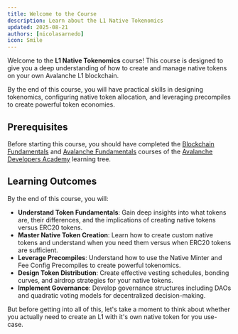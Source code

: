 ```yaml
---
title: Welcome to the Course
description: Learn about the L1 Native Tokenomics
updated: 2025-08-21
authors: [nicolasarnedo]
icon: Smile
---
```


Welcome to the **L1 Native Tokenomics** course! This course is designed to give you a deep understanding of how to create and manage native tokens on your own Avalanche L1 blockchain. 

By the end of this course, you will have practical skills in designing tokenomics, configuring native token allocation, and leveraging precompiles to create powerful token economies.

## Prerequisites

Before starting this course, you should have completed the [Blockchain Fundamentals](/academy/blockchain-fundamentals) and [Avalanche Fundamentals](/academy/avalanche-fundamentals) courses of the [Avalanche Developers Academy](https://build.avax.network/academy#:~:text=Choose%20Your%20Learning%20Path) learning tree.

## Learning Outcomes

By the end of this course, you will:

- **Understand Token Fundamentals**: Gain deep insights into what tokens are, their differences, and the implications of creating native tokens versus ERC20 tokens.
- **Master Native Token Creation**: Learn how to create custom native tokens and understand when you need them versus when ERC20 tokens are sufficient.
- **Leverage Precompiles**: Understand how to use the Native Minter and Fee Config Precompiles to create powerful tokenomics.
- **Design Token Distribution**: Create effective vesting schedules, bonding curves, and airdrop strategies for your native tokens.
- **Implement Governance**: Develop governance structures including DAOs and quadratic voting models for decentralized decision-making.

But before getting into all of this, let's take a moment to think about whether you actually need to create an L1 with it's own native token for you use-case.
